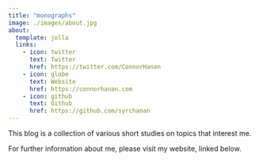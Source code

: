 ```yaml
---
title: "monographs"
image: ./images/about.jpg
about:
  template: jolla
  links:
    - icon: twitter
      text: Twitter
      href: https://twitter.com/ConnorHanan
    - icon: globe
      text: Website
      href: https://connorhanan.com
    - icon: github
      text: Github
      href: https://github.com/syrchanan
---
```


This blog is a collection of various short studies on topics that interest me.  

For further information about me, please visit my website, linked below.